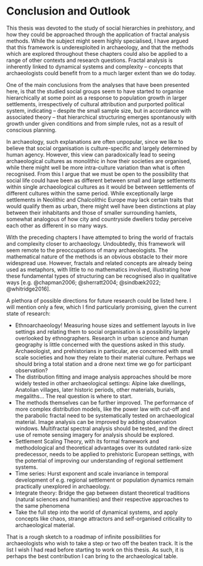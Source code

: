 # Conclusion and Outlook {#conclusion}

This thesis was devoted to the study of social hierarchies in prehistory, and how they could be approached through the application of fractal analysis methods. While the subject might seem highly specialised, I have argued that this framework is underexploited in archaeology, and that the methods which are explored throughout these chapters could also be applied to a range of other contexts and research questions. Fractal analysis is inherently linked to dynamical systems and complexity -- concepts that archaeologists could benefit from to a much larger extent than we do today.

One of the main conclusions from the analyses that have been presented here, is that the studied social groups seem to have started to organise hierarchically at some point as a response to population growth in larger settlements, irrespectively of cultural attribution and purported political system, indicating -- despite the small sample size, but in accordance with associated theory -- that hierarchical structuring emerges spontanously with growth under given conditions and from simple rules, not as a result of conscious planning.

In archaeology, such explanations are often unpopular, since we like to believe that social organisation is culture-specific and largely determined by human agency. However, this view can paradoxically lead to seeing archaeological cultures as monolithic in how their societies are organised, while there might well be more intra-culture variation than what is often recognised. From this I argue that we must be open to the possibility that social life could have been as different between small and large settlements within single archaeological cultures as it would be between settlements of different cultures within the same period. While exceptionally large settlements in Neolithic and Chalcolithic Europe may lack certain traits that would qualify them as urban, there might well have been distinctions at play between their inhabitants and those of smaller surrounding hamlets, somewhat analogous of how city and countryside dwellers today perceive each other as different in so many ways.

With the preceding chapters I have attempted to bring the world of fractals and complexity closer to archaeology. Undoubtedly, this framework will seem remote to the preoccupations of many archaeologists. The mathematical nature of the methods is an obvious obstacle to their more widespread use. However, fractals and related concepts are already being used as metaphors, with little to no mathematics involved, illustrating how these fundamental types of structuring can be recognised also in qualitative ways [e.g. @chapman2006; @sherratt2004; @sindbæk2022; @whitridge2016].

A plethora of possible directions for future research could be listed here. I will mention only a few, which I find particularly promising, given the current state of research:

-   Ethnoarchaeology! Measuring house sizes and settlement layouts in live settings and relating them to social organisation is a possibility largely overlooked by ethnographers. Research in urban science and human geography is little concerned with the questions asked in this study. Archaeologist, and prehistorians in particular, are concerned with small scale societies and how they relate to their material culture. Perhaps we should bring a total station and a drone next time we go for participant observation?
-   The distribution fitting and image analysis approaches should be more widely tested in other archaeological settings: Alpine lake dwellings, Anatolian villages, later historic periods, other materials, burials, megaliths... The real question is where to start.
-   The methods themselves can be further improved. The performance of more complex distribution models, like the power law with cut-off and the parabolic fractal need to be systematically tested on archaeological material. Image analysis can be improved by adding observation windows. Multifractal spectral analysis should be tested, and the direct use of remote sensing imagery for analysis should be explored.
-   Settlement Scaling Theory, with its formal framework and methodological and theoretical advantages over its outdated rank-size predecessor, needs to be applied to prehistoric European settings, with the potential of improving our understanding of regional settlement systems.
-   Time series: Hurst exponent and scale invariance in temporal development of e.g. regional settlement or population dynamics remain practically unexplored in archaeology.
-   Integrate theory: Bridge the gap between distant theoretical traditions (natural sciences and humanities) and their respective approaches to the same phenomena
-   Take the full step into the world of dynamical systems, and apply concepts like chaos, strange attractors and self-organised criticality to archaeological material.

That is a rough sketch to a roadmap of infinite possibilities for archaeologists who wish to take a step or two off the beaten track. It is the list I wish I had read before starting to work on this thesis. As such, it is perhaps the best contribution I can bring to the archaeological table.
